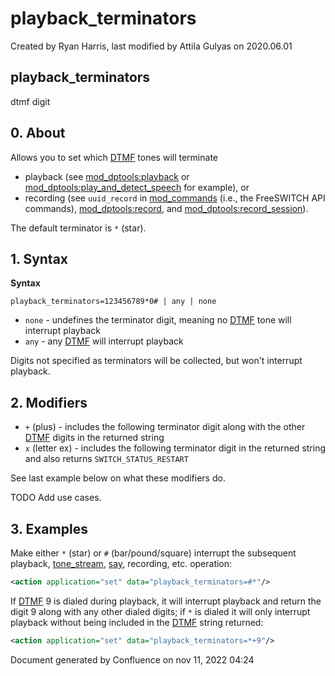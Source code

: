 
# playback_terminators 

 Created by  Ryan Harris, last modified by  Attila Gulyas on 2020.06.01

## playback_terminators

dtmf digit

## 0\. About

Allows you to set which [DTMF](../FreeSWITCH-Explained/Introduction/Glossary_13173966.mdx#dtmf) tones will terminate

* playback (see [mod\_dptools:playback](../FreeSWITCH-Explained/Modules/mod-dptools/6586776.mdx#0-about) or [mod\_dptools:play\_and\_detect\_speech](../FreeSWITCH-Explained/Modules/mod_dptools_1970333.mdx#-c) for example), or
* recording (see `uuid_record` in [mod\_commands](../FreeSWITCH-Explained/Modules/mod_commands_1966741.mdx#--) (i.e., the FreeSWITCH API commands), [mod\_dptools:record](../FreeSWITCH-Explained/Modules/mod-dptools/6587041.mdx#0-about), and [mod\_dptools:record\_session](../FreeSWITCH-Explained/Modules/mod-dptools/6587110.mdx#about)).

The default terminator is `*` (star).

## 1\. Syntax

**Syntax**

```text
playback_terminators=123456789*0# | any | none
```

* `none` \- undefines the terminator digit, meaning no [DTMF](../FreeSWITCH-Explained/Introduction/Glossary_13173966.mdx#dtmf) tone will interrupt playback
* `any` \- any [DTMF](../FreeSWITCH-Explained/Introduction/Glossary_13173966.mdx#dtmf) will interrupt playback

Digits not specified as terminators will be collected, but won't interrupt playback.

## 2\. Modifiers

* `+` (plus) - includes the following terminator digit along with the other [DTMF](../FreeSWITCH-Explained/Introduction/Glossary_13173966.mdx#dtmf) digits in the returned string
* `x` (letter ex) - includes the following terminator digit in the returned string and also returns `SWITCH_STATUS_RESTART`

See last example below on what these modifiers do.

TODO Add use cases.

## 3\. Examples

Make either `*` (star) or `#` (bar/pound/square) interrupt the subsequent playback, [tone\_stream](../FreeSWITCH-Explained/Modules/mod-dptools/mod-dptools:-gentones/Tone_stream_6586599.mdx#about), [say](../FreeSWITCH-Explained/Modules/mod-dptools/6586961.mdx#0-about), recording, etc. operation:

```xml
<action application="set" data="playback_terminators=#*"/>
```

If [DTMF](../FreeSWITCH-Explained/Introduction/Glossary_13173966.mdx#dtmf) 9 is dialed during playback, it will interrupt playback and return the digit 9 along with any other dialed digits; if `*` is dialed it will only interrupt playback without being included in the [DTMF](../FreeSWITCH-Explained/Introduction/Glossary_13173966.mdx#dtmf) string returned:

```xml
<action application="set" data="playback_terminators=*+9"/>
```

Document generated by Confluence on nov 11, 2022 04:24
